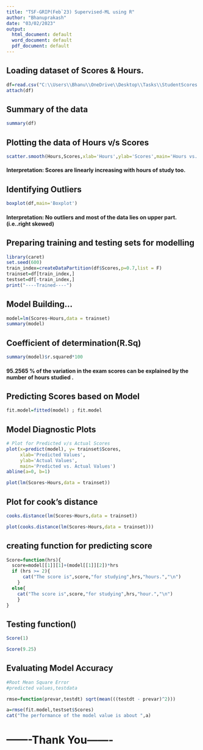 ---
title: "TSF-GRIP(Feb`23) Supervised-ML using R"
author: "Bhanuprakash"
date: "03/02/2023"
output:
  html_document: default
  word_document: default
  pdf_document: default
---

## Loading dataset of Scores & Hours.
```{r}
df=read.csv("C:\\Users\\Bhanu\\OneDrive\\Desktop\\Tasks\\StudentScores.csv",header = T);df
attach(df)
```

## Summary of the data
```{r}
summary(df)
```

## Plotting the data of Hours v/s Scores
```{r}

scatter.smooth(Hours,Scores,xlab='Hours',ylab='Scores',main='Hours vs. Scores')

```

#### Interpretation: Scores are linearly increasing with hours of study too.


## Identifying Outliers
```{r}
boxplot(df,main='Boxplot')

```

#### Interpretation: No outliers and most of the data lies on upper part.(i.e..right skewed)


## Preparing training and testing sets for modelling

```{r}
library(caret)
set.seed(600)
train_index=createDataPartition(df$Scores,p=0.7,list = F)
trainset=df[train_index,]
testset=df[-train_index,]
print("----Trained----")
```



## Model Building...

```{r}
model=lm(Scores~Hours,data = trainset)
summary(model)
```

## Coefficient of determination(R.Sq)
```{r}
summary(model)$r.squared*100

```

#### 95.2565 % of the variation in the exam scores can be explained by the number of hours studied .



## Predicting Scores based on Model
```{r}
fit.model=fitted(model) ; fit.model

```

## Model Diagnostic Plots

```{r}
# Plot for Predicted v/s Actual Scores
plot(x=predict(model), y= trainset$Scores,
     xlab='Predicted Values',
     ylab='Actual Values',
     main='Predicted vs. Actual Values')
abline(a=0, b=1)


```


```{r}
plot(lm(Scores~Hours,data = trainset))
```

## Plot for cook’s distance
```{r}
cooks.distance(lm(Scores~Hours,data = trainset))

```

```{r}
plot(cooks.distance(lm(Scores~Hours,data = trainset)))
```


## creating function for predicting score
```{r}
Score=function(hrs){
  score=model[[1]][1]+(model[[1]][2])*hrs
  if (hrs >= 2){
      cat("The score is",score,"for studying",hrs,"hours.","\n")
    }
  else{
    cat("The score is",score,"for studying",hrs,"hour.","\n")
    }
}
```

## Testing function()
```{r}
Score(1)
```

```{r}
Score(9.25)
```



## Evaluating Model Accuracy
```{r}
#Root Mean Square Error
#predicted values,testdata

rmse=function(prevar,testdt) sqrt(mean(((testdt - prevar)^2)))

a=rmse(fit.model,testset$Scores)
cat("The performance of the model value is about ",a)

```


# -------Thank You-------






